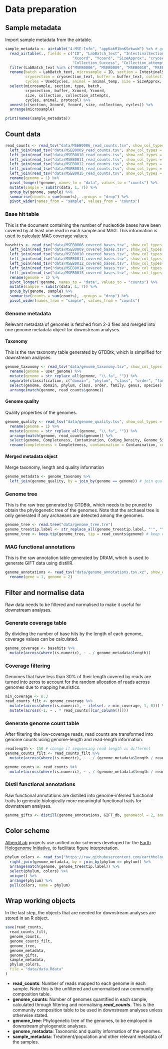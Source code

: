 # Data preparation

## Sample metadata
Import sample metadata from the airtable.
```r
sample_metadata <- airtable("4-MSE-Info", "appKakM1bnKSekwuW") %>% # get base ID from Airtable browser URL
  read_airtable(., fields = c("ID", "LabBatch_text", "IntestinalSection", "SampleType", 
                              "Xcoord", "Ycoord", "SizeApprox", "cryosection_text", "buffer_text", 
                              "Collection_Success", "Collection_attempts", "UsedCycles", "animal_temp", "Protocol_text"), id_to_col = TRUE) %>%
  filter(LabBatch_text %in% c("MSEB0006", "MSEB0009", "MSEB0010", "MSEB0011", "MSEB0012", "MSEB0014", "MSEB0015")) %>%
  rename(batch = LabBatch_text, microsample = ID, section = IntestinalSection, type = SampleType, 
         cryosection = cryosection_text, buffer = buffer_text, collection = Collection_Success, collection_attempts = Collection_attempts, 
         cycles = UsedCycles, animal = animal_temp, size = SizeApprox, protocol = Protocol_text) %>%
  select(microsample, section, type, batch, 
         cryosection, buffer, Xcoord, Ycoord, 
         size, collection, collection_attempts, 
         cycles, animal, protocol) %>%
  unnest(c(section, Xcoord, Ycoord, size, collection, cycles)) %>%
  arrange(microsample)

print(names(sample_metadata))

```

## Count data
```r
read_counts <- read_tsv("data/MSEB0006_read_counts.tsv", show_col_types = FALSE) %>%
  left_join(read_tsv("data/MSEB0009_read_counts.tsv", show_col_types = FALSE), by = "sequence_id") %>%
  left_join(read_tsv("data/MSEB0010_read_counts.tsv", show_col_types = FALSE), by = "sequence_id") %>%
  left_join(read_tsv("data/MSEB0011_read_counts.tsv", show_col_types = FALSE), by = "sequence_id") %>%
  left_join(read_tsv("data/MSEB0012_read_counts.tsv", show_col_types = FALSE), by = "sequence_id") %>%
  left_join(read_tsv("data/MSEB0014_read_counts.tsv", show_col_types = FALSE), by = "sequence_id") %>%
  left_join(read_tsv("data/MSEB0015_read_counts.tsv", show_col_types = FALSE), by = "sequence_id") %>%
  rename(genome = 1) %>%
  pivot_longer(!genome, names_to = "data", values_to = "counts") %>%
  mutate(sample = substr(data, 1, 7)) %>%
  group_by(genome, sample) %>%
  summarise(counts = sum(counts), .groups = "drop") %>%
  pivot_wider(names_from = "sample", values_from = "counts")
```

### Base hit table
This is the document containing the number of nucleotide bases have been covered by at least one read in each sample and MAG. This information is used to calculate MAG coverage values.

```r
basehits <- read_tsv("data/MSEB0006_covered_bases.tsv", show_col_types = FALSE) %>%
  left_join(read_tsv("data/MSEB0009_covered_bases.tsv", show_col_types = FALSE), by = "sequence_id") %>%
  left_join(read_tsv("data/MSEB0010_covered_bases.tsv", show_col_types = FALSE), by = "sequence_id") %>%
  left_join(read_tsv("data/MSEB0011_covered_bases.tsv", show_col_types = FALSE), by = "sequence_id") %>%
  left_join(read_tsv("data/MSEB0012_covered_bases.tsv", show_col_types = FALSE), by = "sequence_id") %>%
  left_join(read_tsv("data/MSEB0014_covered_bases.tsv", show_col_types = FALSE), by = "sequence_id") %>%
  left_join(read_tsv("data/MSEB0015_covered_bases.tsv", show_col_types = FALSE), by = "sequence_id") %>%
  rename(genome = 1) %>%
  pivot_longer(!genome, names_to = "data", values_to = "counts") %>%
  mutate(sample = substr(data, 1, 7)) %>%
  group_by(genome, sample) %>%
  summarise(counts = sum(counts), .groups = "drop") %>%
  pivot_wider(names_from = "sample", values_from = "counts")
```

### Genome metadata
Relevant metadata of genomes is fetched from 2-3 files and merged into one genome metadata object for downstream analyses.

#### Taxonomy
This is the raw taxonomy table generated by GTDBtk, which is simplified for downstream analyses.
```r
genome_taxonomy <- read_tsv("data/genome_taxonomy.tsv", show_col_types = FALSE) %>%
  rename(genome = user_genome) %>%
  mutate(genome = str_replace_all(genome, "\\.fa", "")) %>%
  separate(classification, c("domain", "phylum", "class", "order", "family", "genus", "species"), sep = ";") %>%
  select(genome, domain, phylum, class, order, family, genus, species) %>%
  arrange(match(genome, read_counts$genome))
```

#### Genome quality
Quality properties of the genomes. 
```r
genome_quality <- read_tsv("data/genome_quality.tsv", show_col_types = FALSE) %>%
  rename(genome = 1) %>%
  mutate(genome = str_replace_all(genome, "\\.fa", "")) %>%
  arrange(match(genome, read_counts$genome)) %>%
  select(genome, Completeness, Contamination, Coding_Density, Genome_Size) %>%
  rename(completeness = Completeness, contamination = Contamination, coding_density = Coding_Density, length = Genome_Size)
```

#### Merged metadata object
Merge taxonomy, length and quality information
```r
genome_metadata <- genome_taxonomy %>%
  left_join(genome_quality, by = join_by(genome == genome)) # join quality
```

### Genome tree
This is the raw tree generated by GTDBtk, which needs to be pruned to obtain the phylogenetic tree of the genomes. Note that the archaeal tree is only generated if any archaeans are detected among the genomes.
```r
genome_tree <- read.tree("data/genome_tree.tre")
genome_tree$tip.label <- str_replace_all(genome_tree$tip.label, "'", "") # remove single quotes in MAG names
genome_tree <- keep.tip(genome_tree, tip = read_counts$genome) # keep only MAG tips
```

### MAG functional annotations
This is the raw annotation table generated by DRAM, which is used to generate GIFT data using distillR.
```r
genome_annotations <- read_tsv("data/genome_annotations.tsv.xz", show_col_types = FALSE) %>%
  rename(gene = 1, genome = 2)
```

## Filter and normalise data
Raw data needs to be filtered and normalised to make it useful for downstream analyses. 

### Generate coverage table
By dividing the number of base hits by the length of each genome, coverage values can be calculated.
```r
genome_coverage <- basehits %>%
  mutate(across(where(is.numeric), ~ . / genome_metadata$length))
```

### Coverage filtering
Genomes that have less than 30% of their length covered by reads are turned into zeros to account for the random allocation of reads across genomes due to mapping heuristics. 
```r
min_coverage <- 0.3
read_counts_filt <- genome_coverage %>%
  mutate(across(where(is.numeric), ~ ifelse(. > min_coverage, 1, 0))) %>%
  mutate(across(-1, ~ . * read_counts[[cur_column()]]))
```

### Generate genome count table
After filtering the low-coverage reads, read counts are transformed into genome counts using genome-length and read-length information.
```r
readlength <- 150 # change if sequencing read length is different
genome_counts_filt <- read_counts_filt %>%
  mutate(across(where(is.numeric), ~ . / (genome_metadata$length / readlength)))

genome_counts <- read_counts %>%
  mutate(across(where(is.numeric), ~ . / (genome_metadata$length / readlength)))
```

### Distil functional annotations
Raw functional annotations are distilled into genome-inferred functional traits to generate biologically more meaningful functional traits for downstream analyses.

```r
genome_gifts <- distill(genome_annotations, GIFT_db, genomecol = 2, annotcol = c(9, 10, 19))
```

## Color scheme

[AlberdiLab](www.alberdilab.dk) projects use unified color schemes developed for the [Earth Hologenome Initiative](www.earthhologenome.org), to facilitate figure interpretation.

```r
phylum_colors <- read_tsv("https://raw.githubusercontent.com/earthhologenome/EHI_taxonomy_colour/main/ehi_phylum_colors.tsv", show_col_types = FALSE) %>%
  right_join(genome_metadata, by = join_by(phylum == phylum)) %>%
  arrange(match(genome, genome_tree$tip.label)) %>%
  select(phylum, colors) %>%
  unique() %>%
  arrange(phylum) %>%
  pull(colors, name = phylum)
```

## Wrap working objects
In the last step, the objects that are needed for downstream analyses are stored in an R object.

```r
save(read_counts,
  read_counts_filt,
  genome_counts,
  genome_counts_filt,
  genome_tree,
  genome_metadata,
  genome_gifts,
  sample_metadata,
  phylum_colors,
  file = "data/data.Rdata"
)
```

- **read_counts**: Number of reads mapped to each genome in each sample. Note this is the unfiltered and unnormalised raw community composition table.
- **genome_counts**: Number of genomes quantified in each sample, calculated through filtering and normalising ***read_counts***. This is the community composition table to be used in downstream analyses unless otherwise stated.
- **genome_tree**: Phylogenetic tree of the genomes, to be employed in downstream phylogenetic analyses.
- **genome_metadata**: Taxonomic and quality information of the genomes.
- **sample_metadata**: Treatment/population and other relevant metadata of the samples.
